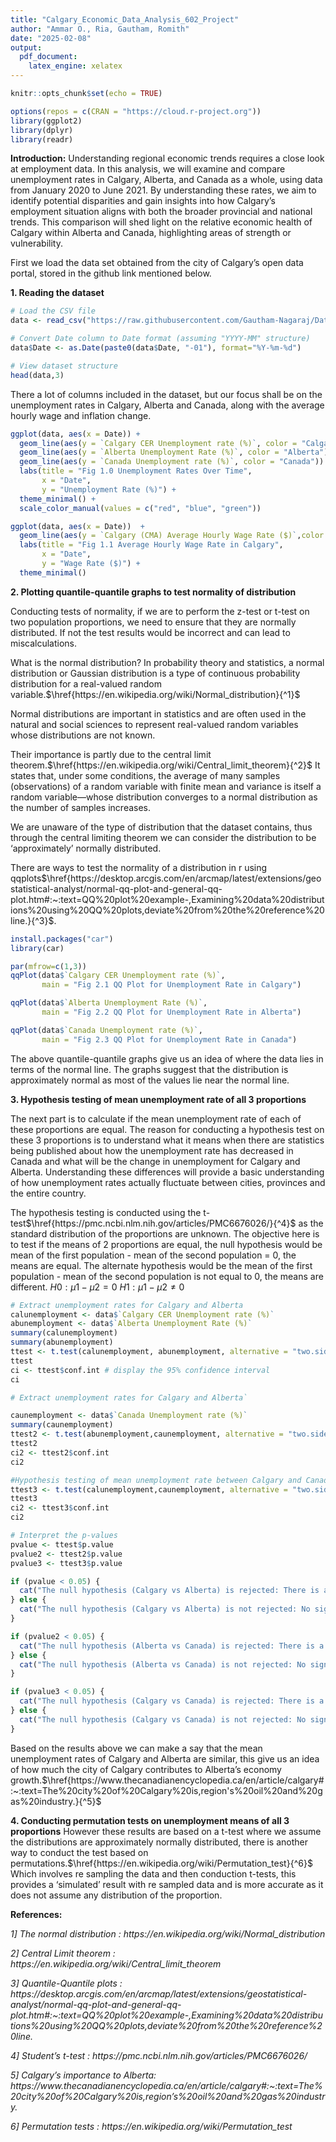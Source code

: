 ---
title: "Calgary_Economic_Data_Analysis_602_Project"
author: "Ammar O., Ria, Gautham, Romith"
date: "2025-02-08"
output:
  pdf_document:
    latex_engine: xelatex
---

```{r setup, include=FALSE}
knitr::opts_chunk$set(echo = TRUE)
```

```{r, echo=FALSE}
options(repos = c(CRAN = "https://cloud.r-project.org"))
library(ggplot2)
library(dplyr)
library(readr)


```

**Introduction:** Understanding regional economic trends requires a close look at employment data. In this analysis, we will examine and compare unemployment rates in Calgary, Alberta, and Canada as a whole, using data from January 2020 to June 2021. By understanding these rates, we aim to identify potential disparities and gain insights into how Calgary's employment situation aligns with both the broader provincial and national trends. This comparison will shed light on the relative economic health of Calgary within Alberta and Canada, highlighting areas of strength or vulnerability.

First we load the data set obtained from the city of Calgary's open data portal, stored in the github link mentioned below.

**1. Reading the dataset**
```{r}
# Load the CSV file
data <- read_csv("https://raw.githubusercontent.com/Gautham-Nagaraj/Data-602-Project/refs/heads/main/Dataset.csv")

# Convert Date column to Date format (assuming "YYYY-MM" structure)
data$Date <- as.Date(paste0(data$Date, "-01"), format="%Y-%m-%d")

# View dataset structure
head(data,3)

```
There a lot of columns included in the dataset, but our focus shall be on the unemployment rates in Calgary, Alberta and Canada, along with the average hourly wage and inflation change.
```{r}
ggplot(data, aes(x = Date)) +
  geom_line(aes(y = `Calgary CER Unemployment rate (%)`, color = "Calgary CER")) +
  geom_line(aes(y = `Alberta Unemployment Rate (%)`, color = "Alberta")) +
  geom_line(aes(y = `Canada Unemployment rate (%)`, color = "Canada")) +
  labs(title = "Fig 1.0 Unemployment Rates Over Time",
       x = "Date",
       y = "Unemployment Rate (%)") +
  theme_minimal() +
  scale_color_manual(values = c("red", "blue", "green"))

```

```{r}
ggplot(data, aes(x = Date))  +
  geom_line(aes(y = `Calgary (CMA) Average Hourly Wage Rate ($)`,color = "Average Hourly wage Calgary")) +
  labs(title = "Fig 1.1 Average Hourly Wage Rate in Calgary",
       x = "Date",
       y = "Wage Rate ($)") +
  theme_minimal()

```
**2. Plotting quantile-quantile graphs to test normality of distribution**

Conducting tests of normality, if we are to perform the z-test or t-test on two population proportions, we need to ensure that they are normally distributed. If not the test results would be incorrect and can lead to miscalculations.

What is the normal distribution? In probability theory and statistics, a normal distribution or Gaussian distribution is a type of continuous probability distribution for a real-valued random variable.$\href{https://en.wikipedia.org/wiki/Normal_distribution}{^1}$

Normal distributions are important in statistics and are often used in the natural and social sciences to represent real-valued random variables whose distributions are not known. 

Their importance is partly due to the central limit theorem.$\href{https://en.wikipedia.org/wiki/Central_limit_theorem}{^2}$ It states that, under some conditions, the average of many samples (observations) of a random variable with finite mean and variance is itself a random variable—whose distribution converges to a normal distribution as the number of samples increases.

We are unaware of the type of distribution that the dataset contains, thus through the central limiting theorem we can consider the distribution to be 'approximately' normally distributed.

There are ways to test the normality of a distribution in r using qqplots$\href{https://desktop.arcgis.com/en/arcmap/latest/extensions/geostatistical-analyst/normal-qq-plot-and-general-qq-plot.htm#:~:text=QQ%20plot%20example-,Examining%20data%20distributions%20using%20QQ%20plots,deviate%20from%20the%20reference%20line.}{^3}$.
```{r}
install.packages("car")
library(car)

par(mfrow=c(1,3))
qqPlot(data$`Calgary CER Unemployment rate (%)`, 
       main = "Fig 2.1 QQ Plot for Unemployment Rate in Calgary")

qqPlot(data$`Alberta Unemployment Rate (%)`, 
       main = "Fig 2.2 QQ Plot for Unemployment Rate in Alberta")

qqPlot(data$`Canada Unemployment rate (%)`, 
       main = "Fig 2.3 QQ Plot for Unemployment Rate in Canada")

```
The above quantile-quantile graphs give us an idea of where the data lies in terms of the normal line. The graphs suggest that the distribution is approximately normal as most of the values lie near the normal line.

**3. Hypothesis testing of mean unemployment rate of all 3 proportions**

The next part is to calculate if the mean unemployment rate of each of these proportions are equal. The reason for conducting a hypothesis test on these 3 proportions is to understand what it means when there are statistics being published about how the unemployment rate has decreased in Canada and what will be the change in unemployment for Calgary and Alberta. Understanding these differences will provide a basic understanding of how unemployment rates actually fluctuate between cities, provinces and the entire country.

The hypothesis testing is conducted using the t-test$\href{https://pmc.ncbi.nlm.nih.gov/articles/PMC6676026/}{^4}$
as the standard distribution of the proportions are unknown. The objective here is to test if the means of 2 proportions are equal, the null hypothesis would be mean of the first population - mean of the second population = 0, the means are equal. The alternate hypothesis would be the mean of the first population - mean of the second population is not equal to 0, the means are different.
$H0: \mu1 - \mu2 =0$
$H1: \mu1 - \mu2 \neq 0$
```{r}


# Extract unemployment rates for Calgary and Alberta
calunemployment <- data$`Calgary CER Unemployment rate (%)`
abunemployment <- data$`Alberta Unemployment Rate (%)`
summary(calunemployment)
summary(abunemployment)
ttest <- t.test(calunemployment, abunemployment, alternative = "two.sided")#perform ttest
ttest
ci <- ttest$conf.int # display the 95% confidence interval
ci


```


```{r}

# Extract unemployment rates for Calgary and Alberta`

caunemployment <- data$`Canada Unemployment rate (%)`
summary(caunemployment)
ttest2 <- t.test(abunemployment,caunemployment, alternative = "two.sided")
ttest2
ci2 <- ttest2$conf.int
ci2

```
```{r}
#Hypothesis testing of mean unemployment rate between Calgary and Canada
ttest3 <- t.test(calunemployment,caunemployment, alternative = "two.sided")
ttest3
ci2 <- ttest3$conf.int
ci2
```

```{r}
# Interpret the p-values
pvalue <- ttest$p.value
pvalue2 <- ttest2$p.value
pvalue3 <- ttest3$p.value

if (pvalue < 0.05) {
  cat("The null hypothesis (Calgary vs Alberta) is rejected: There is a significant difference in the mean unemployment rates.\n")
} else {
  cat("The null hypothesis (Calgary vs Alberta) is not rejected: No significant difference in the mean unemployment rates.\n")
}

if (pvalue2 < 0.05) {
  cat("The null hypothesis (Alberta vs Canada) is rejected: There is a significant difference in the mean unemployment rates.\n")
} else {
  cat("The null hypothesis (Alberta vs Canada) is not rejected: No significant difference in the mean unemployment rates.\n")
}

if (pvalue3 < 0.05) {
  cat("The null hypothesis (Calgary vs Canada) is rejected: There is a significant difference in the mean unemployment rates.\n")
} else {
  cat("The null hypothesis (Calgary vs Canada) is not rejected: No significant difference in the mean unemployment rates.\n")
}

```
Based on the results above we can make a say that the mean unemployment rates of Calgary and Alberta are similar, this give us an idea of how much the city of Calgary contributes to Alberta's economy growth.$\href{https://www.thecanadianencyclopedia.ca/en/article/calgary#:~:text=The%20city%20of%20Calgary%20is,region's%20oil%20and%20gas%20industry.}{^5}$

**4. Conducting permutation tests on unemployment means of all 3 proportions**
However these results are based on a t-test where we assume the distributions are approximately normally distributed, there is another way to conduct the test based on permutations.$\href{https://en.wikipedia.org/wiki/Permutation_test}{^6}$
Which involves re sampling the data and then conduction t-tests, this provides a 'simulated' result with re sampled data and is more accurate as it does not assume any distribution of the proportion.

**References:**

*1] The normal distribution : https://en.wikipedia.org/wiki/Normal_distribution*

*2] Central Limit theorem : https://en.wikipedia.org/wiki/Central_limit_theorem*

*3] Quantile-Quantile plots : https://desktop.arcgis.com/en/arcmap/latest/extensions/geostatistical-analyst/normal-qq-plot-and-general-qq-plot.htm#:~:text=QQ%20plot%20example-,Examining%20data%20distributions%20using%20QQ%20plots,deviate%20from%20the%20reference%20line.*

*4] Student's t-test : https://pmc.ncbi.nlm.nih.gov/articles/PMC6676026/*

*5] Calgary's importance to Alberta: https://www.thecanadianencyclopedia.ca/en/article/calgary#:~:text=The%20city%20of%20Calgary%20is,region's%20oil%20and%20gas%20industry.*

*6] Permutation tests : https://en.wikipedia.org/wiki/Permutation_test*